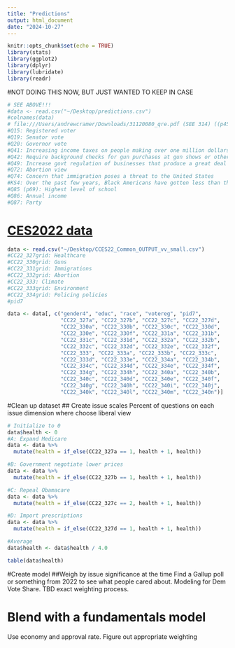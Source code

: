 ```yaml
---
title: "Predictions"
output: html_document
date: "2024-10-27"
---
```


```r
knitr::opts_chunk$set(echo = TRUE)
library(stats)
library(ggplot2)
library(dplyr)
library(lubridate)
library(readr)
```

#NOT DOING THIS NOW, BUT JUST WANTED TO KEEP IN CASE 
```r
# SEE ABOVE!!!
#data <- read.csv("~/Desktop/predictions.csv")
#colnames(data)
# file:///Users/andrewcramer/Downloads/31120080_qre.pdf (SEE 314) ((p45-47, 57))
#Q15: Registered voter
#Q19: Senator vote
#Q20: Governor vote
#Q41: Increasing income taxes on people making over one million dollars per years
#Q42: Require background checks for gun purchases at gun shows or other private sales.
#Q49: Increase govt regulation of businesses that produce a great deal of greenhouse emissions linked to climate change
#Q72: Abortion view
#Q74: Concern that immigration poses a threat to the United States
#KS4: Over the past few years, Black Americans have gotten less than they deserve
#Q85 (p69): Highest level of school 
#Q86: Annual income
#Q87: Party
```

# [CES2022 data](https://gdcc.github.io/dataverse-previewers/previewers/v1.4/PDFPreview.html?callback=aHR0cHM6Ly9kYXRhdmVyc2UuaGFydmFyZC5lZHUvYXBpL3YxL2ZpbGVzLzczNTkyNTQvbWV0YWRhdGEvMTAzODA2ODcvdG9vbHBhcmFtcy84MA==&locale=en)

```r
data <- read.csv("~/Desktop/CCES22_Common_OUTPUT_vv_small.csv")
#CC22_327grid: Healthcare
#CC22_330grid: Guns
#CC22_331grid: Immigrations
#CC22_332grid: Abortion
#CC22_333: Climate
#CC22_333grid: Environment
#CC22_334grid: Policing policies
#pid7

data <- data[, c("gender4", "educ", "race", "votereg", "pid7", 
                 "CC22_327a", "CC22_327b", "CC22_327c", "CC22_327d",
                 "CC22_330a", "CC22_330b", "CC22_330c", "CC22_330d", 
                 "CC22_330e", "CC22_330f", "CC22_331a", "CC22_331b",          
                 "CC22_331c", "CC22_331d", "CC22_332a", "CC22_332b", 
                 "CC22_332c", "CC22_332d", "CC22_332e", "CC22_332f", 
                 "CC22_333", "CC22_333a", "CC22_333b", "CC22_333c",          
                 "CC22_333d", "CC22_333e", "CC22_334a", "CC22_334b", 
                 "CC22_334c", "CC22_334d", "CC22_334e", "CC22_334f", 
                 "CC22_334g", "CC22_334h", "CC22_340a", "CC22_340b",
                 "CC22_340c", "CC22_340d", "CC22_340e", "CC22_340f", 
                 "CC22_340g", "CC22_340h", "CC22_340i", "CC22_340j", 
                 "CC22_340k", "CC22_340l", "CC22_340m", "CC22_340n")]


```
#Clean up dataset
## Create issue scales
Percent of questions on each issue dimension where choose liberal view

```r
# Initialize to 0
data$health <- 0
#A: Expand Medicare
data <- data %>%
  mutate(health = if_else(CC22_327a == 1, health + 1, health))

#B: Government negotiate lower prices
data <- data %>%
  mutate(health = if_else(CC22_327b == 1, health + 1, health))

#C: Repeal Obamacare
data <- data %>%
  mutate(health = if_else(CC22_327c == 2, health + 1, health))

#D: Import prescriptions
data <- data %>%
  mutate(health = if_else(CC22_327d == 1, health + 1, health))

#Average
data$health <- data$health / 4.0

table(data$health)
```

#Create model
##Weigh by issue significance at the time
Find a Gallup poll or something from 2022 to see what people cared about.
Modeling for Dem Vote Share.
TBD exact weighting process.


# Blend with a fundamentals model
Use economy and approval rate. Figure out appropriate weighting

